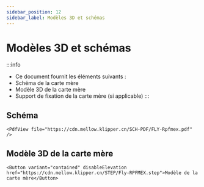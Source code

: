 ```yaml
---
sidebar_position: 12
sidebar_label: Modèles 3D et schémas
---
```


# Modèles 3D et schémas

:::info
* Ce document fournit les éléments suivants :
* Schéma de la carte mère
* Modèle 3D de la carte mère
* Support de fixation de la carte mère (si applicable)
:::

## Schéma

    <PdfView file="https://cdn.mellow.klipper.cn/SCH-PDF/FLY-Rpfmex.pdf" />

## Modèle 3D de la carte mère

    <Button variant="contained" disableElevation href="https://cdn.mellow.klipper.cn/STEP/Fly-RPFMEX.step">Modèle de la carte mère</Button>
